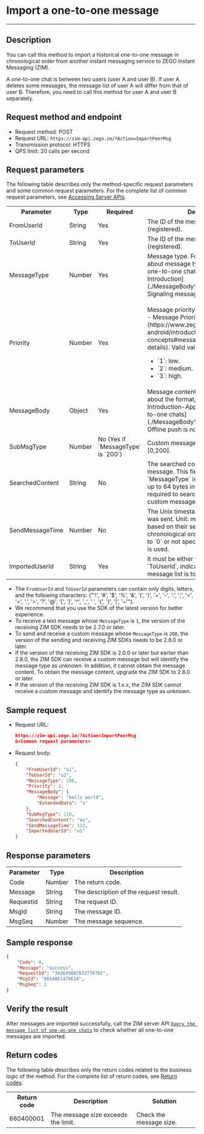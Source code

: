 # Import a one-to-one message

- - -

## Description

You can call this method to import a historical one-to-one message in chronological order from another instant messaging service to ZEGO Instant Messaging (ZIM).

A one-to-one chat is between two users (user A and user B). If user A deletes some messages, the message list of user A will differ from that of user B. Therefore, you need to call this method for user A and user B separately.

## Request method and endpoint

- Request method: POST
- Request URL: `https://zim-api.zego.im/?Action=ImportPeerMsg`
- Transmission protocol: HTTPS
- QPS limit: 20 calls per second

## Request parameters

The following table describes only the method-specific request parameters and some common request parameters. For the complete list of common request parameters, see [Accessing Server APIs](../Accessing%20Server%20APIs.mdx#common-parameters).

<table>
<tbody><tr>
<th>Parameter</th>
<th>Type</th>
<th>Required</th>
<th>Description</th>
</tr>
<tr>
<td>FromUserId</td>
<td>String</td>
<td>Yes</td>
<td>The ID of the message sender (registered). </td>
</tr>
<tr>
<td>ToUserId</td>
<td>String</td>
<td>Yes</td>
<td>The ID of the message recipient (registered). </td>
</tr>
<tr>
<td>MessageType</td>
<td>Number</td>
<td>Yes</td>
<td>Message type. For more information about message types applicable to a one-to-one chat, see [MessageBody Introduction](./MessageBody%20Introduction.mdx). Signaling messages are not supported. </td>
</tr>
<tr>
<td>Priority</td>
<td>Number</td>
<td>Yes</td>
<td><p>Message priority (read [Basic Concepts - Message Priority](https://www.zegocloud.com/docs/zim-android/introduction/basic-concepts#message-priority) for details). Valid values:</p><ul><li>`1`: low. </li><li>`2`: medium. </li><li>`3`: high. </li></ul></td>
</tr>
<tr>
<td>MessageBody</td>
<td>Object</td>
<td>Yes</td>
<td>Message content. For more information about the format, see [MessageBody Introduction-Applicable types of one-to-one chats](./MessageBody%20Introduction.mdx). Offline push is not supported. </td>
</tr>
<tr>
<td>SubMsgType</td>
<td>Number</td>
<td>No (Yes if `MessageType` is `200`)</td>
<td>Custom message type. Value range: [0,200]. </td>
</tr>
<tr>
<td>SearchedContent</td>
<td>String</td>
<td>No</td>
<td>The searched content of the custom message. This field is required only if `MessageType` is `200` and can contain up to 64 bytes in length. This field is required to search for associated custom messages on the client. </td>
</tr>
<tr>
<td>SendMessageTime</td>
<td>Number</td>
<td>No</td>
<td>
The Unix timestamp when the message was sent. Unit: ms. Import messages based on their sending timestamps in chronological order.
- If the value is set to `0` or not specified, the current time is used.


</td>
</tr>
<tr>
<td>ImportedUserId</td>
<td>String</td>
<td>Yes</td>
<td>It must be either the `FromUserId` or the `ToUserId`, indicating the user whose message list is to be imported. </td>
</tr>
</tbody></table>


<Note title="Note">

- The `FromUserId` and `ToUserId` parameters can contain only digits, letters, and the following characters: {"'!', '#', '$', '%', '&', '(', ')', '+', '-', ':', ';', '<', '=', '.', '>', '?', '@', '[', ']', '^', '_', ' ', '{', '}', '|', '~'"}.
- We recommend that you use the SDK of the latest version for better experience.
- To receive a text message whose `MessageType` is `1`, the version of the receiving ZIM SDK needs to be 2.7.0 or later.
- To send and receive a custom message whose `MessageType` is `200`, the version of the sending and receiving ZIM SDKs needs to be 2.8.0 or later.
- If the version of the receiving ZIM SDK is 2.0.0 or later but earlier than 2.8.0, the ZIM SDK can receive a custom message but will identify the message type as unknown. In addition, it cannot obtain the message content. To obtain the message content, upgrade the ZIM SDK to 2.8.0 or later.
- If the version of the receiving ZIM SDK is 1.x.x, the ZIM SDK cannot receive a custom message and identify the message type as unknown.
</Note>


## Sample request

- Request URL:

    ```json
    https://zim-api.zego.im/?Action=ImportPeerMsg
    &<Common request parameters>
    ```

- Request body:

    ```json
    {
        "FromUserId": "u1",
        "ToUserId": "u2",
        "MessageType": 200,
        "Priority": 1,
        "MessageBody": {
            "Message": "hello world",
            "ExtendedData": "s"
        },
        "SubMsgType": 110,
        "SearchedContent": "ex",
        "SendMessageTime": 123,
        "ImportedUserId": "u1"
    }
    ```

## Response parameters

<table>

<tbody><tr data-row-level="1">
<th>Parameter</th>
<th>Type</th>
<th>Description</th>
</tr>
<tr data-row-level="2">
<td>Code</td>
<td>Number</td>
<td>
The return code.
</td>
</tr>
<tr data-row-level="3">
<td>Message</td>
<td>String</td>
<td>The description of the request result. </td>
</tr>
<tr data-row-level="4">
<td>RequestId</td>
<td>String</td>
<td>The request ID. </td>
</tr>
<tr data-row-level="5">
<td>MsgId</td>
<td>String</td>
<td>The message ID. </td>
</tr>
<tr data-row-level="6">
<td>MsgSeq</td>
<td>Number</td>
<td>The message sequence. </td>
</tr>
</tbody></table>


## Sample response

```json
{
    "Code": 0,
    "Message": "success",
    "RequestId": "343649807833778782",
    "MsgId": "6654861479614",
    "MsgSeq": 1
}
```

## Verify the result

After messages are imported successfully, call the ZIM server API [`Query the message list of one-on-one chats`](../Conversation/Query%20the%20message%20list%20of%20one-on-one%20chats.mdx) to check whether all one-to-one messages are imported.

## Return codes

The following table describes only the return codes related to the business logic of the method. For the complete list of return codes, see [Return codes](../Return%20codes.mdx).

<table>

<tbody><tr>
<th>Return code</th>
<th>Description</th>
<th>Solution</th>
</tr>
<tr>
<td>660400001</td>
<td>The message size exceeds the limit. </td>
<td>Check the message size. </td>
</tr>
</tbody></table>
